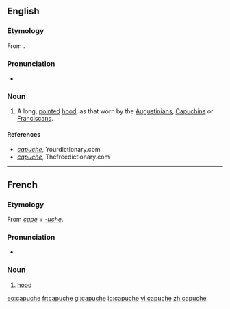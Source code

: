 ==English==

===Etymology===
From {{etyl|fr}} {{term|capuche|lang=fr}}.

===Pronunciation===
* {{a|UK}} {{IPA|/kəˈpuːtʃ/|/kaˈpuːʃ/}}

===Noun===
{{en-noun}}

# A long, [[pointed]] [[hood]], as that worn by the [[Augustinians]], [[w:Order of Friars Minor Capuchin|Capuchins]] or [[Franciscans]].

====References====
* ''[http://www.yourdictionary.com capuche]'', Yourdictionary.com
* ''[http://www.thefreedictionary.com capuche]'', Thefreedictionary.com

----

==French==

===Etymology===
From ''[[cape]]'' + ''[[-uche]]''.

===Pronunciation===
* {{IPA|/kapyʃ/|lang=fr}}

===Noun===
{{fr-noun|f}}

# [[hood]]

[[eo:capuche]]
[[fr:capuche]]
[[gl:capuche]]
[[io:capuche]]
[[vi:capuche]]
[[zh:capuche]]